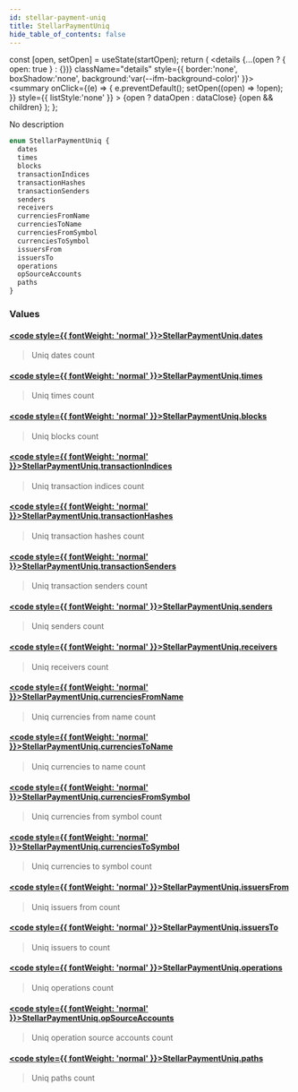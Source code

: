 ```yaml
---
id: stellar-payment-uniq
title: StellarPaymentUniq
hide_table_of_contents: false
---
```







  const [open, setOpen] = useState(startOpen);
  return (
    <details {...(open ? { open: true } : {})} className="details" style={{ border:'none', boxShadow:'none', background:'var(--ifm-background-color)' }}>
      <summary
        onClick={(e) => {
          e.preventDefault();
          setOpen((open) => !open);
        }}
        style={{ listStyle:'none' }}
      >
      {open ? dataOpen : dataClose}
      </summary>
      {open && children}
    </details>
  );
};








No description


```graphql
enum StellarPaymentUniq {
  dates
  times
  blocks
  transactionIndices
  transactionHashes
  transactionSenders
  senders
  receivers
  currenciesFromName
  currenciesToName
  currenciesFromSymbol
  currenciesToSymbol
  issuersFrom
  issuersTo
  operations
  opSourceAccounts
  paths
}
```




### Values

#### [<code style={{ fontWeight: 'normal' }}>StellarPaymentUniq.<b>dates</b></code>](#)  
> 
> 
> Uniq dates count
> 

#### [<code style={{ fontWeight: 'normal' }}>StellarPaymentUniq.<b>times</b></code>](#)  
> 
> 
> Uniq times count
> 

#### [<code style={{ fontWeight: 'normal' }}>StellarPaymentUniq.<b>blocks</b></code>](#)  
> 
> 
> Uniq blocks count
> 

#### [<code style={{ fontWeight: 'normal' }}>StellarPaymentUniq.<b>transactionIndices</b></code>](#)  
> 
> 
> Uniq transaction indices count
> 

#### [<code style={{ fontWeight: 'normal' }}>StellarPaymentUniq.<b>transactionHashes</b></code>](#)  
> 
> 
> Uniq transaction hashes count
> 

#### [<code style={{ fontWeight: 'normal' }}>StellarPaymentUniq.<b>transactionSenders</b></code>](#)  
> 
> 
> Uniq transaction senders count
> 

#### [<code style={{ fontWeight: 'normal' }}>StellarPaymentUniq.<b>senders</b></code>](#)  
> 
> 
> Uniq senders count
> 

#### [<code style={{ fontWeight: 'normal' }}>StellarPaymentUniq.<b>receivers</b></code>](#)  
> 
> 
> Uniq receivers count
> 

#### [<code style={{ fontWeight: 'normal' }}>StellarPaymentUniq.<b>currenciesFromName</b></code>](#)  
> 
> 
> Uniq currencies from name count
> 

#### [<code style={{ fontWeight: 'normal' }}>StellarPaymentUniq.<b>currenciesToName</b></code>](#)  
> 
> 
> Uniq currencies to name count
> 

#### [<code style={{ fontWeight: 'normal' }}>StellarPaymentUniq.<b>currenciesFromSymbol</b></code>](#)  
> 
> 
> Uniq currencies from symbol count
> 

#### [<code style={{ fontWeight: 'normal' }}>StellarPaymentUniq.<b>currenciesToSymbol</b></code>](#)  
> 
> 
> Uniq currencies to symbol count
> 

#### [<code style={{ fontWeight: 'normal' }}>StellarPaymentUniq.<b>issuersFrom</b></code>](#)  
> 
> 
> Uniq issuers from count
> 

#### [<code style={{ fontWeight: 'normal' }}>StellarPaymentUniq.<b>issuersTo</b></code>](#)  
> 
> 
> Uniq issuers to count
> 

#### [<code style={{ fontWeight: 'normal' }}>StellarPaymentUniq.<b>operations</b></code>](#)  
> 
> 
> Uniq operations count
> 

#### [<code style={{ fontWeight: 'normal' }}>StellarPaymentUniq.<b>opSourceAccounts</b></code>](#)  
> 
> 
> Uniq operation source accounts count
> 

#### [<code style={{ fontWeight: 'normal' }}>StellarPaymentUniq.<b>paths</b></code>](#)  
> 
> 
> Uniq paths count
> 



